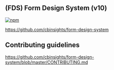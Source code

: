 
<Meta title="Intro/Intro" />

## **(FDS)** Form Design System (v10)

[![npm](https://img.shields.io/npm/v/@cbinsights/fds.svg?label=Latest%20Version)](http://www.npmjs.com/package/@cbinsights/fds)

https://github.com/cbinsights/form-design-system

## Contributing guidelines

https://github.com/cbinsights/form-design-system/blob/master/CONTRIBUTING.md
